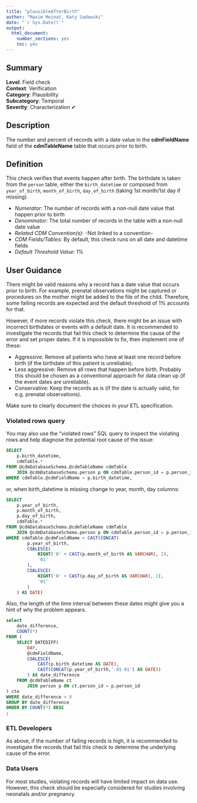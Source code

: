 ```yaml
---
title: "plausibleAfterBirth"
author: "Maxim Moinat, Katy Sadowski"
date: "`r Sys.Date()`"
output:
  html_document:
    number_sections: yes
    toc: yes
---
```


## Summary

**Level**: Field check\
**Context**: Verification\
**Category**: Plausibility\
**Subcategory**: Temporal\
**Severity**: Characterization &#10004;

## Description
The number and percent of records with a date value in the **cdmFieldName** field of the **cdmTableName** table that occurs prior to birth.

## Definition
This check verifies that events happen after birth. The birthdate is taken from the `person` table, either the `birth_datetime` or composed from `year_of_birth`, `month_of_birth`, `day_of_birth` (taking 1st month/1st day if missing).

- *Numerator*: The number of records with a non-null date value that happen prior to birth
- *Denominator*: The total number of records in the table with a non-null date value
- *Related CDM Convention(s)*: -Not linked to a convention-
- *CDM Fields/Tables*: By default, this check runs on all date and datetime fields
- *Default Threshold Value*: 1%

## User Guidance
There might be valid reasons why a record has a date value that occurs prior to birth. For example, prenatal observations might be captured or procedures on the mother might be added to the file of the child. Therefore, some failing records are expected and the default threshold of 1% accounts for that.

However, if more records violate this check, there might be an issue with incorrect birthdates or events with a default date. It is recommended to investigate the records that fail this check to determine the cause of the error and set proper dates. If it is impossible to fix, then implement one of these:

 - Aggressive: Remove all patients who have at least one record before birth (if the birthdate of this patient is unreliable).
 - Less aggressive: Remove all rows that happen before birth. Probably this should be chosen as a conventional approach for data clean up (if the event dates are unreliable).
 - Conservative: Keep the records as is (if the date is actually valid, for e.g. prenatal observations).

Make sure to clearly document the choices in your ETL specification.


### Violated rows query
You may also use the “violated rows” SQL query to inspect the violating rows and help diagnose the potential root cause of the issue:

```sql
SELECT 
    p.birth_datetime, 
    cdmTable.*
FROM @cdmDatabaseSchema.@cdmTableName cdmTable
    JOIN @cdmDatabaseSchema.person p ON cdmTable.person_id = p.person_id
WHERE cdmTable.@cdmFieldName < p.birth_datetime, 
```
or, when birth_datetime is missing change to year, month, day columns:
```sql
SELECT 
    p.year_of_birth, 
    p.month_of_birth, 
    p.day_of_birth, 
    cdmTable.*
FROM @cdmDatabaseSchema.@cdmTableName cdmTable
    JOIN @cdmDatabaseSchema.person p ON cdmTable.person_id = p.person_id
WHERE cdmTable.@cdmFieldName < CAST(CONCAT(
        p.year_of_birth,
        COALESCE(
            RIGHT('0' + CAST(p.month_of_birth AS VARCHAR), 2),
            '01'
        ),
        COALESCE(
            RIGHT('0' + CAST(p.day_of_birth AS VARCHAR), 2),
            '01'
        )
    ) AS DATE)
```

Also, the length of the time interval between these dates might give you a hint of why the problem appears.
```sql
select 
    date_difference, 
    COUNT(*)
FROM (
    SELECT DATEDIFF(
        DAY, 
        @cdmFieldName, 
        COALESCE(
            CAST(p.birth_datetime AS DATE),
            CAST(CONCAT(p.year_of_birth,'-01-01') AS DATE))
        ) AS date_difference
    FROM @cdmTableName ct
        JOIN person p ON ct.person_id = p.person_id 
) cte
WHERE date_difference > 0
GROUP BY date_difference
ORDER BY COUNT(*) DESC
;
```

### ETL Developers
As above, if the number of failing records is high, it is recommended to investigate the records that fail this check to determine the underlying cause of the error.

### Data Users
For most studies, violating records will have limited impact on data use. However, this check should be especially considered for studies involving neonatals and/or pregnancy.
